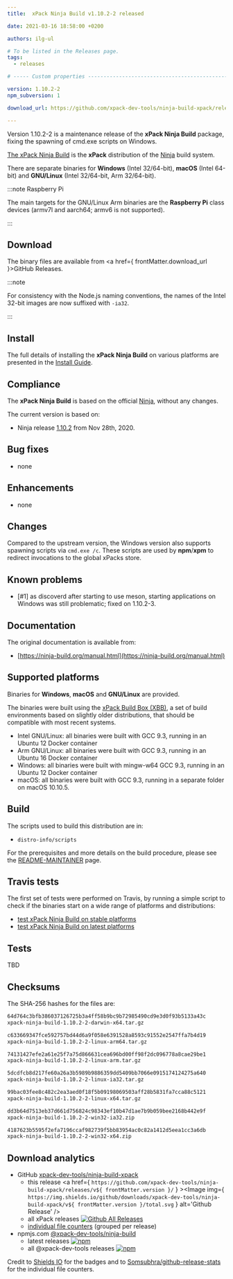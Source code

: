 ```yaml
---
title:  xPack Ninja Build v1.10.2-2 released

date: 2021-03-16 18:58:00 +0200

authors: ilg-ul

# To be listed in the Releases page.
tags:
  - releases

# ----- Custom properties -----------------------------------------------------

version: 1.10.2-2
npm_subversion: 1

download_url: https://github.com/xpack-dev-tools/ninja-build-xpack/releases/tag/v1.10.2-2/

---
```


Version 1.10.2-2 is a maintenance release of the **xPack Ninja Build** package, fixing the spawning of cmd.exe scripts on Windows.

<!-- truncate -->


[The xPack Ninja Build](https://xpack-dev-tools.github.io/ninja-build-xpack)
is the **xPack** distribution of the
[Ninja](https://ninja-build.org) build system.

There are separate binaries for **Windows** (Intel 32/64-bit),
**macOS** (Intel 64-bit) and **GNU/Linux** (Intel 32/64-bit, Arm 32/64-bit).

:::note Raspberry Pi

The main targets for the GNU/Linux Arm
binaries are the **Raspberry Pi** class devices (armv7l and aarch64;
armv6 is not supported).

:::

## Download

The binary files are available from <a href={ frontMatter.download_url }>GitHub Releases</a>.

:::note

For consistency with the Node.js naming conventions, the names of the Intel 32-bit images are now suffixed with `-ia32`.

:::

## Install

The full details of installing the **xPack Ninja Build** on various platforms
are presented in the [Install Guide](/docs/install/).

## Compliance

The **xPack Ninja Build** is based on the official
[Ninja](https://ninja-build.org),
without any changes.

The current version is based on:

- Ninja release
[1.10.2](https://github.com/ninja-build/ninja/releases/tag/v1.10.1)
from Nov 28th, 2020.

## Bug fixes

- none

## Enhancements

- none

## Changes

Compared to the upstream version, the Windows version also supports
spawning scripts via `cmd.exe /c`. These scripts are used by **npm**/**xpm**
to redirect invocations to the global xPacks store.

## Known problems

- [#1] as discoverd after starting to use meson, starting applications on
  Windows was still problematic; fixed on 1.10.2-3.

## Documentation

The original documentation is available from:

- [https://ninja-build.org/manual.html](https://ninja-build.org/manual.html)

## Supported platforms

Binaries for **Windows**, **macOS** and **GNU/Linux** are provided.

The binaries were built using the
[xPack Build Box (XBB)](https://github.com/xpack/xpack-build-box), a set
of build environments based on slightly older distributions, that should be
compatible with most recent systems.

- Intel GNU/Linux: all binaries were built with GCC 9.3, running in an
  Ubuntu 12 Docker container
- Arm GNU/Linux: all binaries were built with GCC 9.3, running in an
  Ubuntu 16 Docker container
- Windows: all binaries were built with mingw-w64 GCC 9.3, running in an
  Ubuntu 12 Docker container
- macOS: all binaries were built with GCC 9.3, running in a separate
  folder on macOS 10.10.5.

## Build

The scripts used to build this distribution are in:

- `distro-info/scripts`

For the prerequisites and more details on the build procedure, please see the
[README-MAINTAINER](https://github.com/xpack-dev-tools/ninja-build-xpack/blob/xpack/README-MAINTAINER.md) page.

## Travis tests

The first set of tests were performed on Travis, by running
a simple script to check if the binaries start on a wide range of
platforms and distributions:

- [test xPack Ninja Build on stable platforms](https://travis-ci.com/github/xpack-dev-tools/ninja-build-xpack/builds/220286429)
- [test xPack Ninja Build on latest platforms](https://travis-ci.com/github/xpack-dev-tools/ninja-build-xpack/builds/220286630)

## Tests

TBD

## Checksums

The SHA-256 hashes for the files are:

```txt
64d764c3bfb386037126725b3a4ff58b9bc9b72985490cd9e3d0f93b5133a43c
xpack-ninja-build-1.10.2-2-darwin-x64.tar.gz

c633669347fce592757bd44d6a9f058e6391528a8593c91552e2547ffa7b4d19
xpack-ninja-build-1.10.2-2-linux-arm64.tar.gz

74131427efe2a61e25f7a75d866631cea696bd00ff98f2dc096778a8cae29be1
xpack-ninja-build-1.10.2-2-linux-arm.tar.gz

5dcdfcb8d217fe60a26a3b5989b9886359dd5409bb7066e0915174124275a640
xpack-ninja-build-1.10.2-2-linux-ia32.tar.gz

99bac03fee8c482c2ea3aed0f18f5b09198069503aff28b5831fa7cca88c5121
xpack-ninja-build-1.10.2-2-linux-x64.tar.gz

dd3b64d7513eb37d661d756824c98343ef10b47d1ae7b9b059bee2168b442e9f
xpack-ninja-build-1.10.2-2-win32-ia32.zip

4187623b5595f2efa7196ccaf982739f5bb83954ac0c82a1412d5eea1cc3a6db
xpack-ninja-build-1.10.2-2-win32-x64.zip
```

## Download analytics

- GitHub [xpack-dev-tools/ninja-build-xpack](https://github.com/xpack-dev-tools/ninja-build-xpack/)
  - this release <a href={ `https://github.com/xpack-dev-tools/ninja-build-xpack/releases/v${ frontMatter.version }/` } ><Image img={ `https://img.shields.io/github/downloads/xpack-dev-tools/ninja-build-xpack/v${ frontMatter.version }/total.svg` } alt='Github Release' /></a>
  - all xPack releases [![Github All Releases](https://img.shields.io/github/downloads/xpack-dev-tools/ninja-build-xpack/total.svg)](https://github.com/xpack-dev-tools/ninja-build-xpack/releases/)
  - [individual file counters](https://somsubhra.github.io/github-release-stats/?username=xpack-dev-tools&repository=ninja-build-xpack) (grouped per release)
- npmjs.com [@xpack-dev-tools/ninja-build](https://www.npmjs.com/package/@xpack-dev-tools/ninja-build)
  - latest releases [![npm](https://img.shields.io/npm/dw/@xpack-dev-tools/ninja-build.svg)](https://www.npmjs.com/package/@xpack-dev-tools/ninja-build/)
  - all @xpack-dev-tools releases [![npm](https://img.shields.io/npm/dt/@xpack-dev-tools/ninja-build.svg)](https://www.npmjs.com/package/@xpack-dev-tools/ninja-build/)

Credit to [Shields IO](https://shields.io) for the badges and to
[Somsubhra/github-release-stats](https://github.com/Somsubhra/github-release-stats)
for the individual file counters.
